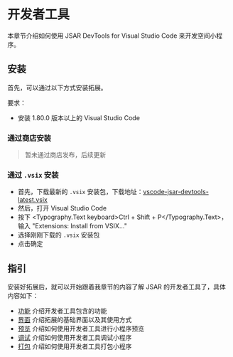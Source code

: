 
# 开发者工具

本章节介绍如何使用 JSAR DevTools for Visual Studio Code 来开发空间小程序。

## 安装

首先，可以通过以下方式安装拓展。

要求：

- 安装 1.80.0 版本以上的 Visual Studio Code

### 通过商店安装

> 暂未通过商店发布，后续更新

### 通过 `.vsix` 安装

- 首先，下载最新的 `.vsix` 安装包，下载地址：[vscode-jsar-devtools-latest.vsix](https://jsar.netlify.app/installer/vscode-jsar-devtools-latest.vsix)
- 然后，打开 Visual Studio Code
- 按下 <Typography.Text keyboard>Ctrl + Shift + P</Typography.Text>，输入 "Extensions: Install from VSIX..."
- 选择刚刚下载的 `.vsix` 安装包
- 点击确定

## 指引

安装好拓展后，就可以开始跟着我章节的内容了解 JSAR 的开发者工具了，具体内容如下：

- [功能](./developer-tools/intro-features) 介绍开发者工具包含的功能
- [界面](./developer-tools/intro-gui) 介绍拓展的基础界面以及其使用方式
- [预览](./developer-tools/preview) 介绍如何使用开发者工具进行小程序预览
- [调试](./developer-tools/debugging) 介绍如何使用开发者工具调试小程序
- [打包](./developer-tools/packaging) 介绍如何使用开发者工具打包小程序
